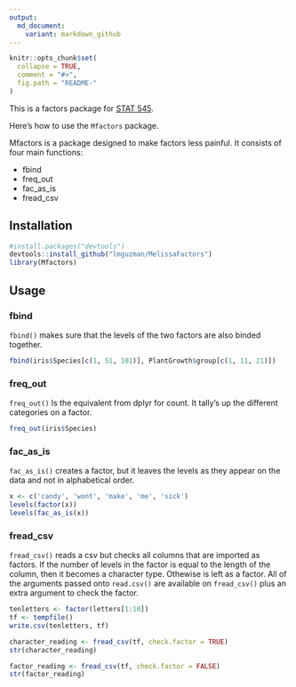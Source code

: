 ```yaml
---
output:
  md_document:
    variant: markdown_github
---
```


<!-- README.md is generated from README.Rmd. Please edit that file -->

```r
knitr::opts_chunk$set(
  collapse = TRUE,
  comment = "#>",
  fig.path = "README-"
)
```

This is a factors package for [STAT 545](http://stat545-ubc.github.io).


Here's how to use the `Mfactors` package.

Mfactors is a package designed to make factors less painful. It consists of four main functions:  

* fbind  
* freq_out  
* fac_as_is  
* fread_csv  

## Installation
```r
#install.packages("devtools")
devtools::install_github("lmguzman/MelissaFactors")
library(Mfactors)
```

## Usage

### fbind

`fbind()` makes sure that the levels of the two factors are also binded together. 
```r
fbind(iris$Species[c(1, 51, 101)], PlantGrowth$group[c(1, 11, 21)])
```

### freq_out

`freq_out()` Is the equivalent from dplyr for count. It tally's up the different categories on a factor. 
```r
freq_out(iris$Species)
```

### fac_as_is

`fac_as_is()` creates a factor, but it leaves the levels as they appear on the data and not in alphabetical order.

```r
x <- c('candy', 'wont', 'make', 'me', 'sick')
levels(factor(x))
levels(fac_as_is(x))
```

### fread_csv

`fread_csv()` reads a csv but checks all columns that are imported as factors. If the number of levels in the factor is equal to the length of the column, then it becomes a character type. Othewise is left as a factor. All of the arguments passed onto `read.csv()` are available on `fread_csv()` plus an extra argument to check the factor. 

```r
tenletters <- factor(letters[1:10])
tf <- tempfile()
write.csv(tenletters, tf)

character_reading <- fread_csv(tf, check.factor = TRUE)
str(character_reading)

factor_reading <- fread_csv(tf, check.factor = FALSE)
str(factor_reading)
```




